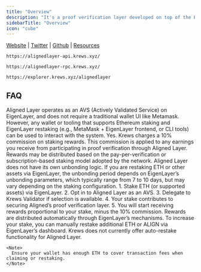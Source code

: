 ```yaml
---
title: "Overview"
description: "It's a proof verification layer developed on top of the EigenLayer using restaking and proof aggregation. This will enable cost-effective verification of any SNARK proof, leveraging Ethereum validator"
sidebarTitle: "Overview"
icon: "cube"
---
```


[Website](https://alignedlayer.com/) <Icon icon="arrow-up-right" /> | [Twitter](https://x.com/alignedlayer) <Icon icon="arrow-up-right" /> | [Github](https://github.com/yetanotherco/aligned_layer) <Icon icon="arrow-up-right" /> | [Resources](https://blog.alignedlayer.com/) <Icon icon="arrow-up-right" />

<CodeGroup>

```API API
https://alignedlayer-api.krews.xyz/
```


```RPC RPC
https://alignedlayer-rpc.krews.xyz/
```


```Explorer Explorer
https://explorer.krews.xyz/alignedlayer
```

</CodeGroup>

## FAQ

<AccordionGroup>
  <Accordion title="What wallets are supported for Aligned Layer?">
    Aligned Layer operates as an AVS (Actively Validated Service) on EigenLayer, and does not require a traditional wallet UI like Metamask. However, any wallet or tooling that supports Ethereum staking and EigenLayer restaking (e.g., MetaMask + EigenLayer frontend, or CLI tools) can be used to interact with the system.
  </Accordion>
  <Accordion title="Is there a fee?">
    Yes. Krews charges a 10% commission on staking rewards. This commission is applied to any earnings you receive from participating in proof verification through Aligned Layer. Rewards may be distributed based on the pay-per-verification or subscription-based staking model adopted by the network.
  </Accordion>
  <Accordion title="What is the unbonding period?">
    Aligned Layer does not have its own unbonding logic. If you are restaking ETH or other assets via EigenLayer, the unbonding period depends on EigenLayer’s unbonding parameters, which typically range from 7 to 10 days, but may vary depending on the staking configuration.
  </Accordion>
  <Accordion title="How do I stake with Krews on Aligned Layer?">
    1. Stake ETH (or supported assets) via EigenLayer.
    2. Opt in to Aligned Layer as an AVS.
    3. Delegate to Krews Validator if selection is available.
    4. Your stake contributes to securing Aligned’s proof verification layer.
    5. You will start receiving rewards proportional to your stake, minus the 10% commission.
  </Accordion>
  <Accordion title="How can I claim and restake rewards?">
    Rewards are distributed automatically through EigenLayer’s mechanisms. To increase your stake, you can manually restake additional ETH or ALIGN via EigenLayer’s dashboard. Krews does not currently offer auto-restake functionality for Aligned Layer.

    <Note>
      Ensure your wallet has enough ETH to cover transaction fees when claiming or restaking.
    </Note>
  </Accordion>
</AccordionGroup>